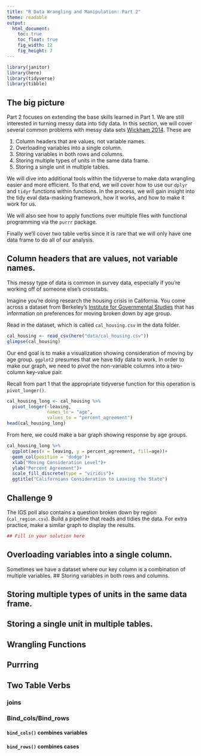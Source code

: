 ```yaml
---
title: "R Data Wrangling and Manipulation: Part 2"
theme: readable
output:
  html_document:
    toc: true
    toc_float: true
    fig_width: 12
    fig_height: 7
---
```


```r
library(janitor)
library(here)
library(tidyverse)
library(tibble)
```

## The big picture 

Part 2 focuses on extending the base skills learned in Part 1. We are still interested in turning messy data into tidy data. In this section, we will cover several common problems with messy data sets [Wickham 2014](https://vita.had.co.nz/papers/tidy-data.html). These are 

1. Column headers that are values, not variable names. 
2. Overloading variables into a single column. 
3. Storing variables in both rows and columns. 
4. Storing multiple types of units in the same data frame. 
5. Storing a single unit in multiple tables. 

We will dive into additional tools within the tidyverse to make data wrangling easier and more efficient. To that end, we will cover how to use our `dplyr` and `tidyr` functions within functions. In the process, we will gain insight into the tidy eval data-masking framework, how it works, and how to make it work for us. 

We will also see how to apply functions over multiple files with functional programming via the `purrr` package. 

Finally we'll cover two table verbs since it is rare that we will only have one data frame to do all of our analysis. 

## Column headers that are values, not variable names. 

This messy type of data is common in survey data, especially if you're working off of someone else's crosstabs. 

Imagine you're doing research the housing crisis in California. You come across a dataset from Berkeley's [Institute for Governmental Studies](https://igs.berkeley.edu/research/berkeley-igs-poll) that has information on preferences for moving broken down by age group. 

Read in the dataset, which is called `cal_housing.csv` in the data folder. 

```r
cal_housing <- read_csv(here("data/cal_housing.csv"))
glimpse(cal_housing)
```

Our end goal is to make a visualization showing consideration of moving by age group. `ggplot2` presumes that we have tidy data to work. In order to make our graph, we need to *pivot* the non-variable columns into a two-column key-value pair. 

Recall from part 1 that the appropriate tidyverse function for this operation is `pivot_longer()`. 

```r
cal_housing_long <- cal_housing %>% 
  pivot_longer(-leaving, 
               names_to = "age", 
               values_to = "percent_agreement")
head(cal_housing_long)
```

From here, we could make a bar graph showing response by age groups. 
```r
cal_housing_long %>% 
  ggplot(aes(x = leaving, y = percent_agreement, fill=age))+
  geom_col(position = 'dodge')+
  xlab("Moving Consideration Level")+
  ylab("Percent Agreement")+
  scale_fill_discrete(type = "viridis")+
  ggtitle("Californians Consideration to Leaving the State")

```

## Challenge 9 

The IGS poll also contains a question broken down by region (`cal_region.csv`). Build a pipeline that reads and tidies the data. For extra practice, make a similar graph to display the results. 

```r
## Fill in your solution here 
```

## Overloading variables into a single column. 

Sometimes we have a dataset where our key column is a combination of multiple variables. 
## Storing variables in both rows and columns. 


## Storing multiple types of units in the same data frame. 


## Storing a single unit in multiple tables. 



## Wrangling Functions 

## Purrring 

## Two Table Verbs

### joins 

### Bind_cols/Bind_rows 

#### `bind_cols()` combines variables 


#### `bind_rows()` combines cases 